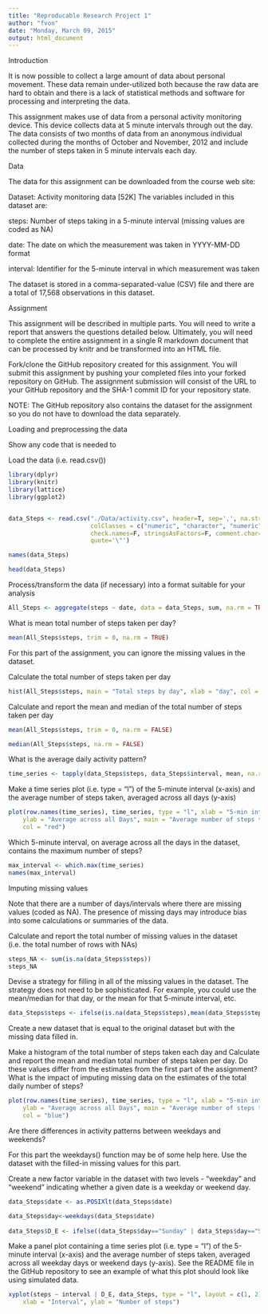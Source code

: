 ```yaml
---
title: "Reproducable Research Project 1"
author: "fvon"
date: "Monday, March 09, 2015"
output: html_document
---
```

Introduction

It is now possible to collect a large amount of data about personal movement. These data remain under-utilized both because the raw data are hard to obtain and there is a lack of statistical methods and software for processing and interpreting the data.

This assignment makes use of data from a personal activity monitoring device. This device collects data at 5 minute intervals through out the day. The data consists of two months of data from an anonymous individual collected during the months of October and November, 2012 and include the number of steps taken in 5 minute intervals each day.

Data

The data for this assignment can be downloaded from the course web site:

Dataset: Activity monitoring data [52K]
The variables included in this dataset are:

steps: Number of steps taking in a 5-minute interval (missing values are coded as NA)

date: The date on which the measurement was taken in YYYY-MM-DD format

interval: Identifier for the 5-minute interval in which measurement was taken

The dataset is stored in a comma-separated-value (CSV) file and there are a total of 17,568 observations in this dataset.

Assignment

This assignment will be described in multiple parts. You will need to write a report that answers the questions detailed below. Ultimately, you will need to complete the entire assignment in a single R markdown document that can be processed by knitr and be transformed into an HTML file.


Fork/clone the GitHub repository created for this assignment. You will submit this assignment by pushing your completed files into your forked repository on GitHub. The assignment submission will consist of the URL to your GitHub repository and the SHA-1 commit ID for your repository state.

NOTE: The GitHub repository also contains the dataset for the assignment so you do not have to download the data separately.

Loading and preprocessing the data

Show any code that is needed to

Load the data (i.e. read.csv())

```r

library(dplyr)
library(knitr)
library(lattice)
library(ggplot2)


data_Steps <- read.csv("./Data/activity.csv", header=T, sep=',', na.strings="?",
                       colClasses = c("numeric", "character", "numeric"),
                       check.names=F, stringsAsFactors=F, comment.char="", 
                       quote='\"')

names(data_Steps)

head(data_Steps)
```

Process/transform the data (if necessary) into a format suitable for your analysis

```r

All_Steps <- aggregate(steps ~ date, data = data_Steps, sum, na.rm = TRUE)

```

What is mean total number of steps taken per day?

```r

mean(All_Steps$steps, trim = 0, na.rm = TRUE)

```

For this part of the assignment, you can ignore the missing values in the dataset.

Calculate the total number of steps taken per day

```r

hist(All_Steps$steps, main = "Total steps by day", xlab = "day", col = "red")

```


Calculate and report the mean and median of the total number of steps taken per day

```r

mean(All_Steps$steps, trim = 0, na.rm = FALSE)

median(All_Steps$steps, na.rm = FALSE)

```

What is the average daily activity pattern?

```r

time_series <- tapply(data_Steps$steps, data_Steps$interval, mean, na.rm = TRUE)

```

Make a time series plot (i.e. type = "l") of the 5-minute interval (x-axis) and the average number of steps taken, averaged across all days (y-axis)

```r

plot(row.names(time_series), time_series, type = "l", xlab = "5-min interval", 
    ylab = "Average across all Days", main = "Average number of steps taken", 
    col = "red")
```
Which 5-minute interval, on average across all the days in the dataset, contains the maximum number of steps?

```r

max_interval <- which.max(time_series)
names(max_interval)

```

Imputing missing values

Note that there are a number of days/intervals where there are missing values (coded as NA). The presence of missing days may introduce bias into some calculations or summaries of the data.

Calculate and report the total number of missing values in the dataset (i.e. the total number of rows with NAs)

```r

steps_NA <- sum(is.na(data_Steps$steps))
steps_NA

```

Devise a strategy for filling in all of the missing values in the dataset. The strategy does not need to be sophisticated. For example, you could use the mean/median for that day, or the mean for that 5-minute interval, etc.

```r

data_Steps$steps <- ifelse(is.na(data_Steps$steps),mean(data_Steps$steps, trim = 0, na.rm = TRUE),data_Steps$steps)

```
Create a new dataset that is equal to the original dataset but with the missing data filled in.

Make a histogram of the total number of steps taken each day and Calculate and report the mean and median total number of steps taken per day. Do these values differ from the estimates from the first part of the assignment? What is the impact of imputing missing data on the estimates of the total daily number of steps?
```r

plot(row.names(time_series), time_series, type = "l", xlab = "5-min interval", 
    ylab = "Average across all Days", main = "Average number of steps taken", 
    col = "blue")
```
Are there differences in activity patterns between weekdays and weekends?

For this part the weekdays() function may be of some help here. Use the dataset with the filled-in missing values for this part.

Create a new factor variable in the dataset with two levels - "weekday" and "weekend" indicating whether a given date is a weekday or weekend day.

```r

data_Steps$date <- as.POSIXlt(data_Steps$date)

data_Steps$day<-weekdays(data_Steps$date)
            
data_Steps$D_E <- ifelse((data_Steps$day=="Sunday" | data_Steps$day=="Saturday"),"Weekend", "Weekday")

```

Make a panel plot containing a time series plot (i.e. type = "l") of the 5-minute interval (x-axis) and the average number of steps taken, averaged across all weekday days or weekend days (y-axis). See the README file in the GitHub repository to see an example of what this plot should look like using simulated data.

```r

xyplot(steps ~ interval | D_E, data_Steps, type = "l", layout = c(1, 2), 
    xlab = "Interval", ylab = "Number of steps")

```



